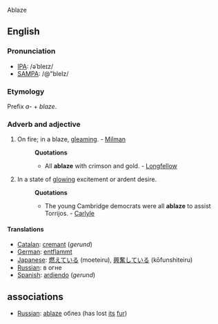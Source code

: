 Ablaze

==English==

===Pronunciation===
*[[w:IPA|IPA]]: /əˈbleɪz/
*[[w:SAMPA|SAMPA]]: /@"bleIz/
===Etymology===
Prefix ''a-'' + ''blaze''.
===Adverb and adjective===
#On fire; in a blaze, [[gleaming]]. - [[Milman]]
#:'''Quotations'''
#:*All '''ablaze''' with crimson and gold. - [[Longfellow]]
#In a state of [[glowing]] excitement or ardent desire.
#:'''Quotations'''
#:*The young Cambridge democrats were all '''ablaze''' to assist Torrijos. - [[Carlyle]]


====Translations====
*[[Catalan]]: [[cremant]] (''gerund'')
*[[German]]: [[entflammt]]
*[[Japanese]]: [[燃えている]] (moeteiru), [[興奮している]] (kōfunshiteiru)
*[[Russian]]: в огне
*[[Spanish]]: [[ardiendo]] (''gerund'')

==associations==
*[[Russian]]: [[ablaze]] облез (has lost [[its]] [[fur]])